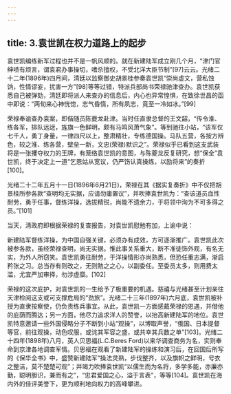 ```yaml
---
---
---
```

title: 3.袁世凯在权力道路上的起步
---




袁世凯编练新军过程也并不是一帆风顺的。就在新建陆军成立刚几个月，“津门官绅啧有烦言，谓袁君办事操切，嗜杀擅权，不受北洋大臣节制”[97]云云。光绪二十二年(1896年)四月间，清廷以监察御史胡景桂参奏袁世凯“崇尚虚文，营私蚀饷，性情谬妄，扰害一方”[98]等等过错，特派兵部尚书荣禄驰津查办。袁世凯获悉自己被弹劾，清廷即将派人来查办的信息后，内心也异常惶惧，在致徐世昌的函中即说：“两旬来心神恍惚，志气昏惰，所有夙志，竟至一冷如冰。”[99]

荣禄奉谕查办袁案，即偕随员陈夔龙赴津。当时任直隶总督的王文韶，“传令淮、练各军，排队远迓，旌旗一色鲜明，颇有马鸣风萧气象”。等到驰往小站，“该军仅七千人，勇丁身量，一律四尺以上，整肃精壮，专练德国操。马队五营，各按方辨色，较之淮、练各营，壁垒一新，文忠(荣禄)默识之”。荣禄似乎已看到这支武装将是一张攫夺权力的王牌，有笼络袁世凯的意图，与陈夔龙反复研究，想“保全”袁世凯，终于决定上一道“乞恩姑从宽议，仍严饬认真操练，以励将来”的奏折[100]。

光绪二十二年五月十一日(1896年6月21日)，荣禄在其《据实复奏折》中不仅把胡景桂所参各款“查明均无实据，应请勿庸置议”，并吹捧袁世凯为：“查该道员血性耐劳，勇于任事，督练洋操，选拔精锐，尚能不遗余力，于将领中洵为不可多得之员。”[101]

当天，清政府即根据荣禄的复查报告，对袁世凯慰勉有加，上谕中说：

新建陆军督练洋操，为中国自强关键，必须办有成效，方可逐渐推广。袁世凯此次被参各款，虽经荣禄查明，尚无实据。惟此事关系重大，断不准徒饰外观，有名无实，为外人所窃笑。袁世凯勇往耐劳，于洋操情形亦尚熟悉，但恐任重志满，渐启矜张之习。总当存有则改之，无则勉之之心，以副委任。至委员太多，则用费太滥，尤宜严加审择，勿涉虚糜。[102]

荣禄的这次庇护，对袁世凯的一生给予了极重要的机遇。慈禧与光绪甚至计划亲往天津检阅这支或可支撑危局的“劲旅”。光绪二十三年(1897年)六月底，袁世凯被补授为直隶按察使，仍负责练兵事宜。从此，袁世凯一方面感戴荣禄的恩遇，并借他的庇荫而腾达；另一方面，他尽力追求洋人的赞誉，以抬高新建陆军的地位。袁世凯特意邀请一些外国侵略分子不断到小站“观操”，以博取声誉，“俄国、日本提督等官，前往观操，动色叹服，或诧其军容之盛，或共幸其兵数之单”[103]。光绪二十四年(1898年)八月，英人贝思福(L.C.Beres Ford)以来华调查商务为名，实则奉命到京津各地调查军情。贝思福在观看了新建陆军的操练和演习后，在回国后所写的《保华全书》中，盛赞新建陆军“操法灵熟，步伐整齐，以及旗帜之鲜明，号衣之整洁，莫不楚楚可观”；并竭力吹捧袁世凯“以儒生而为名将，多学多能，亦廉亦勤，聪明胆识，兼而有之”，“忠君爱国之心，溢于言表”，等等[104]。袁世凯在海内外的佳评美誉下，更为顺利地向权力的高峰攀进。
